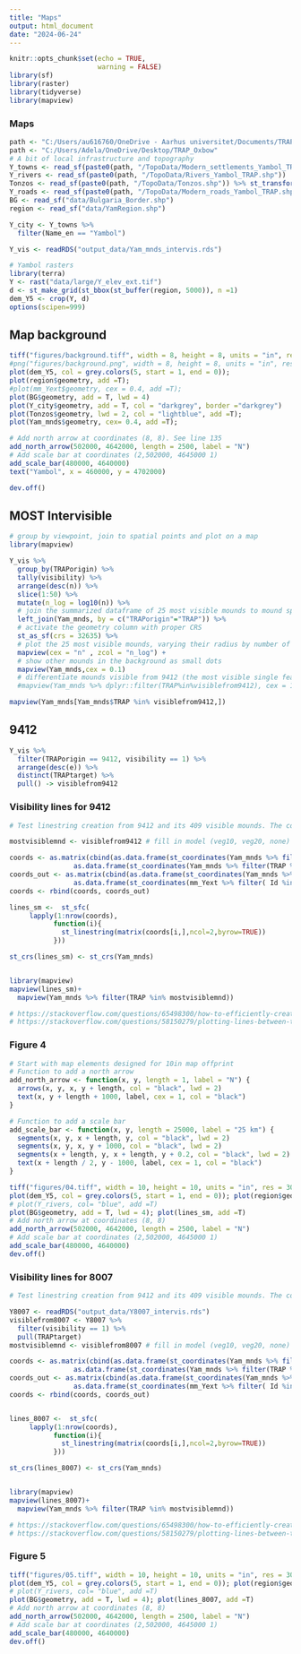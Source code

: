 ```yaml
---
title: "Maps"
output: html_document
date: "2024-06-24"
---
```



```r
knitr::opts_chunk$set(echo = TRUE,
                      warning = FALSE)
library(sf)
library(raster)
library(tidyverse)
library(mapview)

```

### Maps

```r
path <- "C:/Users/au616760/OneDrive - Aarhus universitet/Documents/TRAP_Oxbow"
path <- "C:/Users/Adela/OneDrive/Desktop/TRAP_Oxbow"
# A bit of local infrastructure and topography
Y_towns <- read_sf(paste0(path, "/TopoData/Modern_settlements_Yambol_TRAP.shp"))
Y_rivers <- read_sf(paste0(path, "/TopoData/Rivers_Yambol_TRAP.shp"))
Tonzos <- read_sf(paste0(path, "/TopoData/Tonzos.shp")) %>% st_transform(32635)
Y_roads <- read_sf(paste0(path, "/TopoData/Modern_roads_Yambol_TRAP.shp"))
BG <- read_sf("data/Bulgaria_Border.shp")
region <- read_sf("data/YamRegion.shp")

Y_city <- Y_towns %>% 
  filter(Name_en == "Yambol")

Y_vis <- readRDS("output_data/Yam_mnds_intervis.rds")

# Yambol rasters
library(terra)
Y <- rast("data/large/Y_elev_ext.tif")
d <- st_make_grid(st_bbox(st_buffer(region, 5000)), n =1)
dem_Y5 <- crop(Y, d)
options(scipen=999)
```



## Map background

```r
tiff("figures/background.tiff", width = 8, height = 8, units = "in", res = 300)
#png("figures/background.png", width = 8, height = 8, units = "in", res = 300)
plot(dem_Y5, col = grey.colors(5, start = 1, end = 0)); 
plot(region$geometry, add =T); 
#plot(mm_Yext$geometry, cex = 0.4, add =T);
plot(BG$geometry, add = T, lwd = 4)
plot(Y_city$geometry, add = T, col = "darkgrey", border ="darkgrey")
plot(Tonzos$geometry, lwd = 2, col = "lightblue", add =T);
plot(Yam_mnds$geometry, cex= 0.4, add =T); 

# Add north arrow at coordinates (8, 8). See line 135
add_north_arrow(502000, 4642000, length = 2500, label = "N")
# Add scale bar at coordinates (2,502000, 4645000 1)
add_scale_bar(480000, 4640000)
text("Yambol", x = 460000, y = 4702000)

dev.off()
```

## MOST Intervisible 

```r
# group by viewpoint, join to spatial points and plot on a map
library(mapview)

Y_vis %>% 
  group_by(TRAPorigin) %>% 
  tally(visibility) %>% 
  arrange(desc(n)) %>% 
  slice(1:50) %>% 
  mutate(n_log = log10(n)) %>% 
  # join the summarized dataframe of 25 most visible mounds to mound spatial points
  left_join(Yam_mnds, by = c("TRAPorigin"="TRAP")) %>%
  # activate the geometry column with proper CRS
  st_as_sf(crs = 32635) %>% 
  # plot the 25 most visible mounds, varying their radius by number of visible features from this location and varying color by mound height
  mapview(cex = "n" , zcol = "n_log") + 
  # show other mounds in the background as small dots
  mapview(Yam_mnds,cex = 0.1) 
  # differentiate mounds visible from 9412 (the most visible single features)
  #mapview(Yam_mnds %>% dplyr::filter(TRAP%in%visiblefrom9412), cex = 1)

mapview(Yam_mnds[Yam_mnds$TRAP %in% visiblefrom9412,])
```

##  9412

```r
Y_vis %>% 
  filter(TRAPorigin == 9412, visibility == 1) %>% 
  arrange(desc(e)) %>% 
  distinct(TRAPtarget) %>% 
  pull() -> visiblefrom9412
```


### Visibility lines for 9412
```r
# Test linestring creation from 9412 and its 409 visible mounds. The coords object needs to be a matrix, but to cbind one to many coordinates the component columns need to be dataframes.

mostvisiblemnd <- visiblefrom9412 # fill in model (veg10, veg20, none) for which we are calculating the lines of sight to the most visible mound

coords <- as.matrix(cbind(as.data.frame(st_coordinates(Yam_mnds %>% filter(TRAP == 9412))),
                as.data.frame(st_coordinates(Yam_mnds %>% filter(TRAP %in% mostvisiblemnd)))))
coords_out <- as.matrix(cbind(as.data.frame(st_coordinates(Yam_mnds %>% filter(TRAP == 9412))),
                as.data.frame(st_coordinates(mm_Yext %>% filter( Id %in% mostvisiblemnd)))))
coords <- rbind(coords, coords_out)

lines_sm <-  st_sfc(
     lapply(1:nrow(coords),
           function(i){
             st_linestring(matrix(coords[i,],ncol=2,byrow=TRUE))
           }))

st_crs(lines_sm) <- st_crs(Yam_mnds)


library(mapview)
mapview(lines_sm)+ 
  mapview(Yam_mnds %>% filter(TRAP %in% mostvisiblemnd))

# https://stackoverflow.com/questions/65498300/how-to-efficiently-create-linestrings-from-points
# https://stackoverflow.com/questions/58150279/plotting-lines-between-two-sf-point-features-in-r

```

### Figure 4
```r
# Start with map elements designed for 10in map offprint
# Function to add a north arrow
add_north_arrow <- function(x, y, length = 1, label = "N") {
  arrows(x, y, x, y + length, col = "black", lwd = 2)
  text(x, y + length + 1000, label, cex = 1, col = "black")
}

# Function to add a scale bar
add_scale_bar <- function(x, y, length = 25000, label = "25 km") {
  segments(x, y, x + length, y, col = "black", lwd = 2)
  segments(x, y, x, y + 1000, col = "black", lwd = 2)
  segments(x + length, y, x + length, y + 0.2, col = "black", lwd = 2)
  text(x + length / 2, y - 1000, label, cex = 1, col = "black")
}

```

```r
tiff("figures/04.tiff", width = 10, height = 10, units = "in", res = 300)
plot(dem_Y5, col = grey.colors(5, start = 1, end = 0)); plot(region$geometry, add =T); plot(Yam_mnds$geometry, cex= 0.4, add =T); plot(mm_Yext$geometry, cex = 0.4, add =T);
# plot(Y_rivers, col= "blue", add =T)
plot(BG$geometry, add = T, lwd = 4); plot(lines_sm, add =T)
# Add north arrow at coordinates (8, 8)
add_north_arrow(502000, 4642000, length = 2500, label = "N")
# Add scale bar at coordinates (2,502000, 4645000 1)
add_scale_bar(480000, 4640000)
dev.off()
```

### Visibility lines for 8007
```r
# Test linestring creation from 9412 and its 409 visible mounds. The coords object needs to be a matrix, but to cbind one to many coordinates the component columns need to be dataframes.

Y8007 <- readRDS("output_data/Y8007_intervis.rds")
visiblefrom8007 <- Y8007 %>% 
  filter(visibility == 1) %>% 
  pull(TRAPtarget)
mostvisiblemnd <- visiblefrom8007 # fill in model (veg10, veg20, none) for which we are calculating the lines of sight to the most visible mound

coords <- as.matrix(cbind(as.data.frame(st_coordinates(Yam_mnds %>% filter(TRAP == 8007))),
                as.data.frame(st_coordinates(Yam_mnds %>% filter(TRAP %in% mostvisiblemnd)))))
coords_out <- as.matrix(cbind(as.data.frame(st_coordinates(Yam_mnds %>% filter(TRAP == 8007))),
                as.data.frame(st_coordinates(mm_Yext %>% filter( Id %in% mostvisiblemnd)))))
coords <- rbind(coords, coords_out)


lines_8007 <-  st_sfc(
     lapply(1:nrow(coords),
           function(i){
             st_linestring(matrix(coords[i,],ncol=2,byrow=TRUE))
           }))

st_crs(lines_8007) <- st_crs(Yam_mnds)


library(mapview)
mapview(lines_8007)+ 
  mapview(Yam_mnds %>% filter(TRAP %in% mostvisiblemnd))

# https://stackoverflow.com/questions/65498300/how-to-efficiently-create-linestrings-from-points
# https://stackoverflow.com/questions/58150279/plotting-lines-between-two-sf-point-features-in-r

```

### Figure 5

```r
tiff("figures/05.tiff", width = 10, height = 10, units = "in", res = 300)
plot(dem_Y5, col = grey.colors(5, start = 1, end = 0)); plot(region$geometry, add =T); plot(Yam_mnds$geometry, cex= 0.4, add =T); plot(mm_Yext$geometry, cex = 0.4, add =T);
# plot(Y_rivers, col= "blue", add =T)
plot(BG$geometry, add = T, lwd = 4); plot(lines_8007, add =T)
# Add north arrow at coordinates (8, 8)
add_north_arrow(502000, 4642000, length = 2500, label = "N")
# Add scale bar at coordinates (2,502000, 4645000 1)
add_scale_bar(480000, 4640000)
dev.off()
```